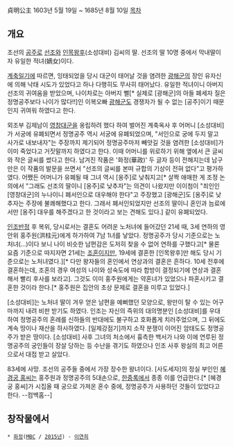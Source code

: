 {{{#!html
<div style="border: 3px solid Crimson;padding:10px;margin-bottom:0px"><b style="font-size:18px">주의. 여러분의 문서 기여는 리그베다 위키의 영리활동에 이용됩니다.</b><br/>
영리사업체 <b>리그베다 위키는 작성하신 내용의 저작권을 위임받아 임의로 영리추구 활동 및 저작권 행사</b>를 할 수 있습니다. 반면, 여러분이 작성한 내용에 대해 <b>법적 분쟁이 발생할 경우 리그베다 위키는 책임을 지지 않으며 모든 책임은 작성자가 집니다.</b> 편집하기 전에 먼저 <a href="http://rigvedawiki.net/r1/wiki.php/2015년 리그베다 영리화 사태">리그베다 영리화 사태</a>에서 <b>현행 위키의 구조를 파악</b>해주세요.
</div>}}}

貞明公主
1603년 5월 19일 ~ 1685년 8월 10일
[[목차]]
== 개요 ==
조선의 [[공주]]로 [[선조]]와 [[인목왕후]](소성대비) 김씨의 딸. 선조의 딸 10명 중에서 막내딸이자 유일한 적녀(嫡女)이다.

[[계축일기]]에 따르면, 잉태되었을 당시 대군이 태어날 것을 염려한 [[광해군]]의 장인 유자신에 의해 낙태 시도가 있었다고 하나 다행히도 무사히 태어났다. 유일한 적녀이니 아버지 선조의 귀여움을 받았으며, 나이차로는 아버지 뻘[* 실제로 [광해군]의 아들 폐세자 질은 정명공주보다 나이가 많다!!]인 이복오빠 [[광해군]]도 경쟁자가 될 수 없는 [공주]이기 때문인지 귀여워 하였다고 한다. 

외조부 김제남이 [[영창대군]]을 옹립하려 했다 하여 벌어진 계축옥사 후 어머니 [소성대비]가 서궁에 유폐되면서 정명공주 역시 서궁에 유폐되었으며, "서인으로 궁에 두지 말고 사가로 내보내자"는 주장까지 제기되어 정명공주마저 빼앗길 것을 염려한 [소성대비]가 이미 죽었다고 거짓말까지 하였다고 한다. 이때 어머니를 위로하기 위해 옆에서 큰 글씨와 작은 글씨를 썼다고 한다. 남겨진 작품은 '화정(華政)' 두 글자 등이 전해지는데 남구만은 이 작품의 발문을 쓰면서 "선조의 글씨를 본떠 규합의 기상이 전혀 없다"고 평가하였다. 어쨌든 어머니가 유폐될 때 그녀 역시 [옹주]로 낮춰지고[* 살짝 애매한 게 조정 논의에서 "그래도 선조의 딸이니 [옹주]로 낮추자"는 의견이 나왔지만 이이첨이 "죄인인 [영창대군]의 누나이니 폐서인으로 대우해야 한다"고 주장했고 [광해군]도 [옹주]로 낮추자는 주장에 불쾌해했다고 한다. 그래서 폐서인되었지만 선조의 딸이니 혼인과 늠료에서만 [옹주] 대우를 해주겠다고 한 것이라고 보는 견해도 있다.] 같이 유폐되었다.

[[인조반정]] 후 복위, 당시로서는 결혼도 어려운 노처녀에 들어갔던 21세 때, 3세 연하의 영안위 홍주원(洪柱元)에게 하가하여 7남 1녀를 낳았다. 정명공주가 당시 기준으로는 노처녀(…)이다 보니 나이 비슷한 남편감은 도저히 찾을 수 없어 연하를 구했다고[* 물론 요즘 기준으로 따지자면 21세는 [[조혼]]이지만, 19세에 결혼한 [인목왕후]만 해도 당시 기준으로는 노처녀였다.][* 다만 왕자들의 혼인에서 연상과의 결혼은 흔하다. 10세 전후에 결혼하는데, 조혼의 경우 여성의 나이와 성숙도에 따라 합방이 결정되기에 연상과 결혼해서 빨리 후사를 보라고]. 그것도 이미 홍주원에게는 약혼녀가 있었으나 파혼시키고 결혼한 것이라 한다.[* 홍주원은 집안의 초상 문제로 결혼을 미루고 있었다.]

[소성대비]는 노처녀 딸이 겨우 얻은 남편을 예뻐했던 모양으로, 왕만이 탈 수 있는 어구마까지 내려 비판 받기도 하였다. 인조는 자신의 즉위의 대의명분인 [소성대비]를 우대하여 정명공주의 혼례를 신하들의 반대에도 불구하고 호화롭게 치러주었으며, 그 뒤에도 계속 땅이나 재산을 하사하였다. [일제강점기]까지 소작 분쟁이 이어진 암태도도 정명공주가 받은 땅이다. [소성대비] 사후 그녀의 처소에서 흉측한 백서가 나와 이에 연루된 정명공주의 궁인들이 장살 당하는 등 수난을 겪기도 하였으나 인조 사후 왕실의 최고 어른으로서 대접 받고 살았다.

83세에 사망. 조선의 공주들 중에서 가장 장수한 왕녀이다. [사도세자]의 정실 부인인 [[혜경궁 홍씨]]는 홍주원과 정명공주의 5대손으로, [[한중록]]에서 종종 이를 언급한다.[* [혜경궁 홍씨]가 시집올 때 궁으로 가져온 혼수 중에, 정명공주가 사용하던 것들이 있었다고 한다. --컴백홈--]

== 창작물에서 ==
 * [[화정]]([[MBC]] / [[2015년]]) - [[이연희(배우)|이연희]]
